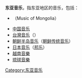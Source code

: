 '''东亚音乐'''，指东亚地区的音乐，包括：
*{{tsl|en|Music of Mongolia|蒙古音乐}}（Music of Mongolia）
*[[中国音乐|中国音乐]]
*[[台灣音乐|台灣音乐]]（{{lang|en|Music of Taiwan}}）
*[[朝鲜半岛音乐|朝鲜半岛音乐]]（[[朝鲜传统音乐|朝鲜传统音乐]]）
*[[日本音乐|日本音乐]]（[[邦乐|邦乐]]）
*[[越南音樂|越南音樂]]
*[[琉球音樂|琉球音樂]]
{{disambig|cat=四字消歧義}}
[[Category:东亚音乐|Category:东亚音乐]]